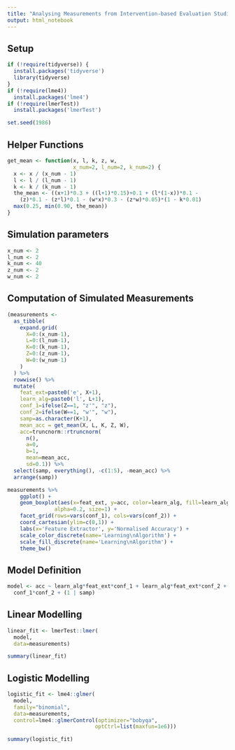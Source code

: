```yaml
---
title: "Analysing Measurements from Intervention-based Evaluation Studies"
output: html_notebook
---
```


## Setup

```r
if (!require(tidyverse)) {
  install.packages('tidyverse')
  library(tidyverse)
}
if (!require(lme4))
  install.packages('lme4')
if (!require(lmerTest))
  install.packages('lmerTest')
```

```r
set.seed(1986)
```

## Helper Functions

```r
get_mean <- function(x, l, k, z, w,
                     x_num=2, l_num=2, k_num=2) {
  x <- x / (x_num - 1)
  l <- l / (l_num - 1)
  k <- k / (k_num - 1)
  the_mean <- ((x+1)*0.3 + ((l+1)*0.15)+0.1 + (l*(1-x))*0.1 -
    (z)*0.1 - (z*l)*0.1 - (w*x)*0.3 - (z*w)*0.05)*(1 - k*0.01)
  max(0.25, min(0.90, the_mean))
}
```

## Simulation parameters

```r
x_num <- 2
l_num <- 2
k_num <- 40
z_num <- 2
w_num <- 2
```

## Computation of Simulated Measurements

```r
(measurements <-
  as_tibble(
    expand.grid(
      X=0:(x_num-1),
      L=0:(l_num-1),
      K=0:(k_num-1),
      Z=0:(z_num-1),
      W=0:(w_num-1)
    )
  ) %>%
  rowwise() %>%
  mutate(
    feat_ext=paste0('e', X+1),
    learn_alg=paste0('l', L+1),
    conf_1=ifelse(Z==1, "z'", "z"),
    conf_2=ifelse(W==1, "w'", "w"),
    samp=as.character(K+1),
    mean_acc = get_mean(X, L, K, Z, W),
    acc=truncnorm::rtruncnorm(
      n(),
      a=0,
      b=1,
      mean=mean_acc,
      sd=0.1)) %>%
  select(samp, everything(), -c(1:5), -mean_acc) %>%
  arrange(samp))
```

```r
measurements %>%
    ggplot() +
    geom_boxplot(aes(x=feat_ext, y=acc, color=learn_alg, fill=learn_alg),
               alpha=0.2, size=1) +
    facet_grid(rows=vars(conf_1), cols=vars(conf_2)) +
    coord_cartesian(ylim=c(0,1)) +
    labs(x='Feature Extractor', y='Normalised Accuracy') +
    scale_color_discrete(name='Learning\nAlgorithm') +
    scale_fill_discrete(name='Learning\nAlgorithm') +
    theme_bw()
```

## Model Definition

```r
model <- acc ~ learn_alg*feat_ext*conf_1 + learn_alg*feat_ext*conf_2 + 
  conf_1*conf_2 + (1 | samp)
```

## Linear Modelling

```r
linear_fit <- lmerTest::lmer(
  model,
  data=measurements)
```

```r
summary(linear_fit)
```

## Logistic Modelling

```r
logistic_fit <- lme4::glmer(
  model,
  family="binomial",
  data=measurements,
  control=lme4::glmerControl(optimizer="bobyqa",
                            optCtrl=list(maxfun=1e6)))
```

```r
summary(logistic_fit)
```
